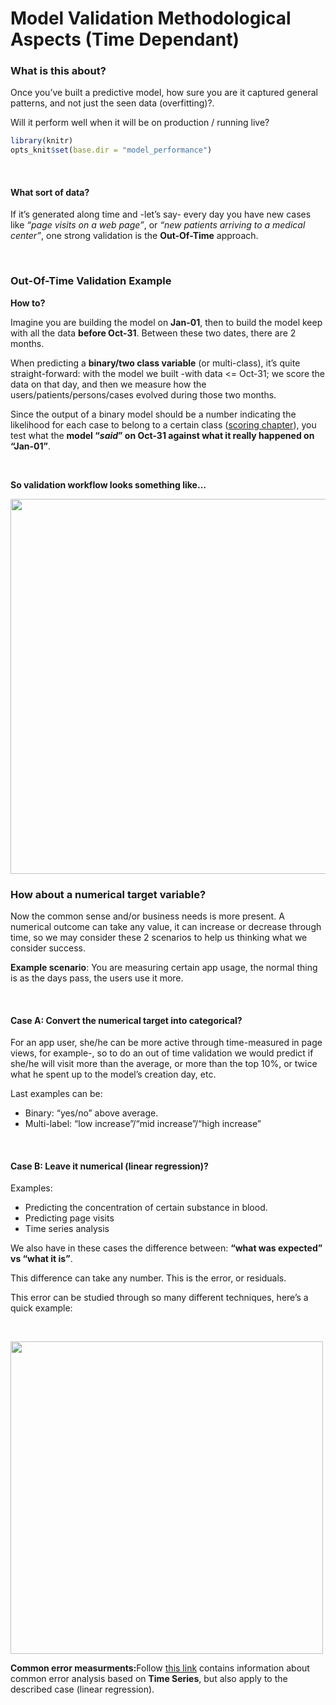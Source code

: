 Model Validation Methodological Aspects (Time Dependant)
===

### What is this about?

Once you've built a predictive model, how sure you are it captured general patterns, and not just the seen data (overfitting)?. 

Will it perform well when it will be on production / running live?


```r
library(knitr)
opts_knit$set(base.dir = "model_performance")
```

<br>

#### What sort of data?

If it's generated along time and -let's say- every day you have new cases like _"page visits on a web page"_, or _"new patients arriving to a medical center"_, one strong validation is the **Out-Of-Time** approach.

<br>

### Out-Of-Time Validation Example

**How to?**

Imagine you are building the model on **Jan-01**,  then to build the model keep with all the data **before Oct-31**. Between these two dates, there are 2 months.

When predicting a **binary/two class variable** (or multi-class), it's quite straight-forward: with the model we built -with data <= Oct-31; we score the data on that day, and then we measure how the users/patients/persons/cases evolved during those two months.


Since the output of a binary model should be a number indicating the likelihood for each case to belong to a certain class (<a href="http://livebook.datascienceheroes.com/scoring/scoring.html" tagrget="blank">scoring chapter</a>), you test what the **model "_said_" on Oct-31 against what it really happened on "Jan-01"**. 

<br>

**So validation workflow looks something like...**

<img src="categorical_variable.png" width="600px">


### How about a numerical target variable?


Now the common sense and/or business needs is more present. A numerical outcome can take any value, it can increase or decrease through time, so we may consider these 2 scenarios to help us thinking what we consider success.


**Example scenario**: You are measuring certain app usage, the normal thing is as the days pass, the users use it more.


<br>

#### Case A: Convert the numerical target into categorical?


For an app user, she/he can be more active through time-measured in page views, for example-, so to do an out of time validation we would predict if she/he will visit more than the average, or more than the top 10%, or twice what he spent up to the model's creation day, etc. 


Last examples can be:

* Binary: "yes/no" above average.
* Multi-label: "low increase"/"mid increase"/"high increase"


<br>

#### Case B: Leave it numerical (linear regression)?

Examples:

* Predicting the concentration of certain substance in blood. 
* Predicting page visits
* Time series analysis


We also have in these cases the difference between: **"what was expected" vs "what it is"**.


This difference can take any number. This is the error, or residuals.

This error can be studied through so many different techniques, here's a quick example:

<br>

<img src="numerical_variable.png" width="500px">

**Common error measurments:**Follow <a href="https://www.otexts.org/fpp/2/5">this link</a> contains information about common error analysis based on **Time Series**, but also apply to the described case (linear regression).


<br>

